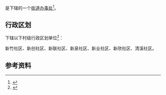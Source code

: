 {{中国乡级行政区|52/01/12/006/000}}

'''{{PAGENAMEBASE}}'''是{{PRC admin/fullname|52/01/12/006/000|3}}下辖的一个[[街道办事处|街道办事处]]<ref>{{PRC admin/ref sgc|{{PRC admin/parent|52/01/12/006/000}}}}</ref>。

== 行政区划 ==
{{PAGENAMEBASE}}下辖以下村级行政区划单位<ref>{{PRC admin/ref sgc|52/01/12/006/000}}</ref>：

新竹社区、新创社区、新联社区、新泉社区、新业社区、新欣社区、清溪社区。

== 参考资料 ==
{{reflist}}

{{贵州行政区划小作品}}
{{PRC admin/navcat|52/01/12/006/000}}